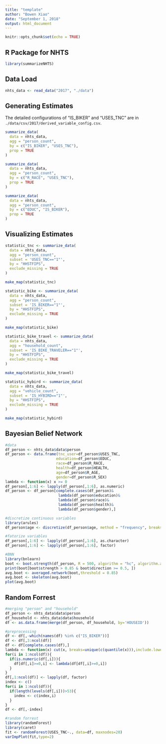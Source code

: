 ---
title: "template"
author: "Bowen Xiao"
date: "September 1, 2018"
output: html_document
---

```{r setup, include=FALSE}
knitr::opts_chunk$set(echo = TRUE)
```

## R Package for NHTS

```{r}
library(summarizeNHTS)
```

## Data Load

```{r}
nhts_data <- read_data("2017", "./data")
```

## Generating Estimates

The detailed configurations of "IS_BIKER" and "USES_TNC" are in `./data/csv/2017/derived_variable_config.csv`.

```{r}
summarize_data(
  data = nhts_data,
  agg = "person_count",
  by = c("IS_BIKER", "USES_TNC"),
  prop = TRUE
)
```

```{r}
summarize_data(
  data = nhts_data,
  agg = "person_count",
  by = c("R_RACE", "USES_TNC"),
  prop = TRUE
)
```

```{r}
summarize_data(
  data = nhts_data,
  agg = "person_count",
  by = c("EDUC", "IS_BIKER"),
  prop = TRUE
)
```

## Visualizing Estimates

```{r}
statistic_tnc <- summarize_data(
  data = nhts_data,
  agg = "person_count",
  subset = 'USES_TNC=="1"',
  by = "HHSTFIPS",
  exclude_missing = TRUE
)

make_map(statistic_tnc)
```

```{r}
statistic_bike <- summarize_data(
  data = nhts_data,
  agg = "person_count",
  subset = 'IS_BIKER=="1"',
  by = "HHSTFIPS",
  exclude_missing = TRUE
)

make_map(statistic_bike)
```

```{r}
statistic_bike_travel <- summarize_data(
  data = nhts_data,
  agg = "household_count",
  subset = 'IS_BIKE_TRAVELER=="1"',
  by = "HHSTFIPS",
  exclude_missing = TRUE
)

make_map(statistic_bike_travel)
```

```{r}
statistic_hybird <- summarize_data(
  data = nhts_data,
  agg = "vehicle_count",
  subset = 'IS_HYBIRD=="1"',
  by = "HHSTFIPS",
  exclude_missing = TRUE
)

make_map(statistic_hybird)
```

## Bayesian Belief Network

```{r}
#data
df_person <- nhts_data$data$person
df_person <- data.frame(tnc_user=df_person$USES_TNC,
                       education=df_person$EDUC,
                       race=df_person$R_RACE,
                       health=df_person$HEALTH,
                       age=df_person$R_AGE,
                       gender=df_person$R_SEX)
lambda <- function(x) x >= 0
df_person[,1:6] <- lapply(df_person[,1:6], as.numeric)
df_person <- df_person[complete.cases(df_person)&
                        lambda(df_person$education)&
                        lambda(df_person$race)&
                        lambda(df_person$health)&
                        lambda(df_person$gender),]

#discretize continuous variables
library(arules)
df_person$age <- discretize(df_person$age, method = "frequency", breaks = 5)

#fatorize variables
df_person[,1:6] <- lapply(df_person[,1:6], as.character)
df_person[,1:6] <- lapply(df_person[,1:6], factor)

#BNN
library(bnlearn)
boot <- boot.strength(df_person, R = 500, algorithm = "hc", algorithm.args = list(score = "bde", iss = 10))
print(boot[boot$strength > 0.85 & boot$direction >= 0.5, ])
avg.boot <- averaged.network(boot,threshold = 0.85)
avg.boot <- skeleton(avg.boot)
plot(avg.boot)
```

## Random Forrest

```{r}
#merging "person" and "household"
df_person <- nhts_data$data$person
df_household <- nhts_data$data$household
df <- as.data.frame(merge(df_person, df_household, by='HOUSEID'))

#preprocessing
df <- df[,-which(names(df) %in% c("IS_BIKER"))]
df <- df[,3:ncol(df)]
df <- df[complete.cases(df),]
lambda <- function(x) cut(x, breaks=unique(c(quantile(x))),include.lowest=TRUE)
for(i in 1:ncol(df)){
  if(is.numeric(df[,i])){
    df[df[,i]>=0,i] <- lambda(df[df[,i]>=0,i])
  }
}
df[,1:ncol(df)] <- lapply(df, factor)
index <- c()
for(i in 1:ncol(df)){
  if(length(levels(df[,i]))>53){
    index <- c(index,i)
  }
}
df <- df[,-index]

#random forrest
library(randomForest)
library(caret)
fit <- randomForest(USES_TNC~., data=df, maxnodes=20)
varImpPlot(fit,type=2)
```
